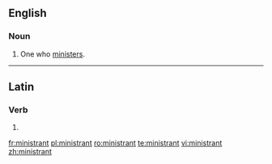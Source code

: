 ==English==

===Noun===
{{en-noun}}

# One who [[minister]]s.

----

==Latin==

===Verb===
{{la-verb-form|ministrant}}

# {{conjugation of|[[ministro#Latin|ministrō]]||3|p|pres|act|ind}}

[[fr:ministrant]]
[[pl:ministrant]]
[[ro:ministrant]]
[[te:ministrant]]
[[vi:ministrant]]
[[zh:ministrant]]